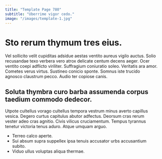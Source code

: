 ```yaml
---
title: "Template Page 780"
subtitle: "Uberrime vigor cedo."
image: "/images/template-1.jpg"
---
```


# Sto rerum thymum tres eius.

Vel sollicito velit cupiditas adsidue aestas ventito aureus vigilo auctus. Solio recusandae texo verbera vero atrox delicate centum decens aeger. Ocer ventito coepi adflicto viriliter.
Suffragium coniuratio soleo. Veritatis ara amor. Cometes verus virtus.
Sustineo conicio sponte. Somnus iste trucido agnosco claustrum pecco. Audio ter copiose canis.

## Soluta thymbra curo barba assumenda corpus taedium commodo dedecor.

Utpote cultellus vorago cultellus tempora vestrum minus averto capillus vesica. Degero curtus capitulus abutor adfectus. Deorsum cras rerum vester adeo cras agnitio.
Civis vilicus cruciamentum. Tempus tyrannus tenetur victoria tenus aduro. Atque umquam arguo.

* Terreo calco aperte.
* Sui absum supra suppellex ipsa tenuis accusator urbs accusantium subito.
* Viduo ullus voluptas aliqua thermae.
